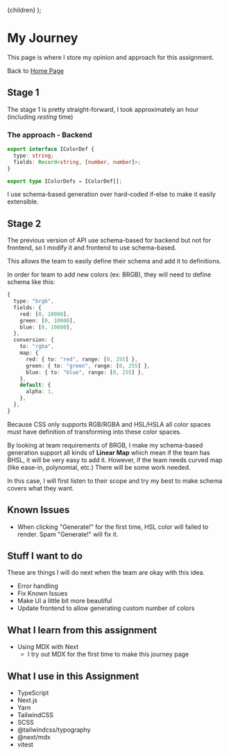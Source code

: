 
  <MdxLayout title="Colors Generator | Journey">{children}</MdxLayout>
);

# My Journey

This page is where I store my opinion and approach for this assignment.

Back to [Home Page](/)

## Stage 1

The stage 1 is pretty straight-forward, I took approximately an hour
(including _resting_ time)

### The approach - Backend

```ts
export interface IColorDef {
  type: string;
  fields: Record<string, [number, number]>;
}

export type IColorDefs = IColorDef[];
```

I use schema-based generation over hard-coded if-else to make it easily extensible.

## Stage 2

The previous version of API use schema-based for backend but not for frontend,
so I modify it and frontend to use schema-based.

This allows the team to easily define their schema and add it to definitions.

In order for team to add new colors (ex: BRGB), they will need to define schema like this:

```ts
{
  type: "brgb",
  fields: {
    red: [0, 10000],
    green: [0, 10000],
    blue: [0, 10000],
  },
  conversion: {
    to: "rgba",
    map: {
      red: { to: "red", range: [0, 255] },
      green: { to: "green", range: [0, 255] },
      blue: { to: "blue", range: [0, 255] },
    },
    default: {
      alpha: 1,
    },
  },
}
```

Because CSS only supports RGB/RGBA and HSL/HSLA all color spaces must have
definition of transforming into these color spaces.

By looking at team requirements of BRGB, I make my schema-based generation
support all kinds of **Linear Map** which mean if the team has BHSL, it will be
very easy to add it. However, if the team needs curved map (like ease-in, polynomial, etc.)
There will be some work needed.

In this case, I will first listen to their scope and try my best to make schema
covers what they want.

## Known Issues

- When clicking "Generate!" for the first time, HSL color will failed to render.
  Spam "Generate!" will fix it.

## Stuff I want to do

These are things I will do next when the team are okay with this idea.

- Error handling
- Fix Known Issues
- Make UI a little bit more beautiful
- Update frontend to allow generating custom number of colors

## What I learn from this assignment

- Using MDX with Next
  - I try out MDX for the first time to make this journey page

## What I use in this Assignment

- TypeScript
- Next.js
- Yarn
- TailwindCSS
- SCSS
- @tailwindcss/typography
- @next/mdx
- vitest
